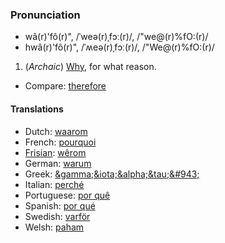 ===Pronunciation===
*wâ(r)'fô(r)", /ˈweə(r)ˌfɔː(r)/, /"we@(r)%fO:(r)/
*hwâ(r)'fô(r)", /ˈʍeə(r)ˌfɔː(r)/, /"We@(r)%fO:(r)/

#(''Archaic'') [[Why]], for what reason.
*Compare: [[therefore]]

====Translations====
*Dutch: [[waarom]]
*French: [[pourquoi]]
*[[Frisian]]: [[wêrom]]
*German: [[warum]]
*Greek: [[&gamma;&iota;&alpha;&tau;&#943;]]
*Italian: [[perché]]
*Portuguese: [[por quê]]
*Spanish: [[por qué]]
*Swedish: [[varför]]
*Welsh: [[paham]]